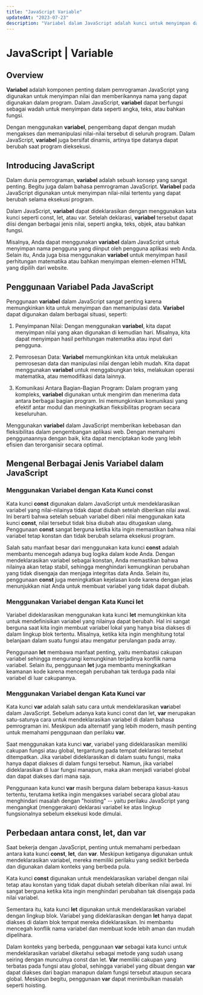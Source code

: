 ```yaml
---
title: "JavaScript Variable"
updatedAt: "2023-07-23"
description: "Variabel dalam JavaScript adalah kunci untuk menyimpan dan memanipulasi data secara dinamis. Dengan kemampuan ini, kamu dapat mengendalikan teks, angka, dan informasi penting lainnya dengan mudah. Pelajari bagaimana penggunaan variabel dengan bijak dapat menghasilkan website yang responsif dan interaktif, meningkatkan pengalaman pengguna dan keterlihatan kamu di mesin pencari. Mulai gunakan variabel untuk membangun landasan yang kokoh dalam dunia pengembangan web."
---
```


# JavaScript | Variable

## Overview

**Variabel** adalah komponen penting dalam pemrograman JavaScript yang digunakan untuk menyimpan nilai dan memberikannya nama yang dapat digunakan dalam program. Dalam JavaScript, **variabel** dapat berfungsi sebagai wadah untuk menyimpan data seperti angka, teks, atau bahkan fungsi.

Dengan menggunakan **variabel**, pengembang dapat dengan mudah mengakses dan memanipulasi nilai-nilai tersebut di seluruh program. Dalam JavaScript, **variabel** juga bersifat dinamis, artinya tipe datanya dapat berubah saat program dieksekusi.

## Introducing **JavaScript**

Dalam dunia pemrograman, **variabel** adalah sebuah konsep yang sangat penting. Begitu juga dalam bahasa pemrograman JavaScript. **Variabel** pada JavaScript digunakan untuk menyimpan nilai-nilai tertentu yang dapat berubah selama eksekusi program.

Dalam JavaScript, **variabel** dapat dideklarasikan dengan menggunakan kata kunci seperti const, let, atau var. Setelah deklarasi, **variabel** tersebut dapat diisi dengan berbagai jenis nilai, seperti angka, teks, objek, atau bahkan fungsi.

Misalnya, Anda dapat menggunakan **variabel** dalam JavaScript untuk menyimpan nama pengguna yang diinput oleh pengguna aplikasi web Anda. Selain itu, Anda juga bisa menggunakan **variabel** untuk menyimpan hasil perhitungan matematika atau bahkan menyimpan elemen-elemen HTML yang dipilih dari website.

## Penggunaan **Variabel** Pada JavaScript

Penggunaan **variabel** dalam JavaScript sangat penting karena memungkinkan kita untuk menyimpan dan memanipulasi data. **Variabel** dapat digunakan dalam berbagai situasi, seperti:

1. Penyimpanan Nilai: Dengan menggunakan **variabel**, kita dapat menyimpan nilai yang akan digunakan di kemudian hari. Misalnya, kita dapat menyimpan hasil perhitungan matematika atau input dari pengguna.

2. Pemrosesan Data: **Variabel** memungkinkan kita untuk melakukan pemrosesan data dan manipulasi nilai dengan lebih mudah. Kita dapat menggunakan **variabel** untuk menggabungkan teks, melakukan operasi matematika, atau memodifikasi data lainnya.

3. Komunikasi Antara Bagian-Bagian Program: Dalam program yang kompleks, **variabel** digunakan untuk mengirim dan menerima data antara berbagai bagian program. Ini memungkinkan komunikasi yang efektif antar modul dan meningkatkan fleksibilitas program secara keseluruhan.

Menggunakan **variabel** dalam JavaScript memberikan kebebasan dan fleksibilitas dalam pengembangan aplikasi web. Dengan memahami penggunaannya dengan baik, kita dapat menciptakan kode yang lebih efisien dan terorganisir secara optimal.

## Mengenal Berbagai Jenis Variabel dalam JavaScript

### Menggunakan Variabel dengan Kata Kunci const

Kata kunci **const** digunakan dalam JavaScript untuk mendeklarasikan variabel yang nilai-nilainya tidak dapat diubah setelah diberikan nilai awal. Ini berarti bahwa setelah sebuah variabel diberi nilai menggunakan kata kunci **const**, nilai tersebut tidak bisa diubah atau ditugaskan ulang. Penggunaan **const** sangat berguna ketika kita ingin memastikan bahwa nilai variabel tetap konstan dan tidak berubah selama eksekusi program.

Salah satu manfaat besar dari menggunakan kata kunci **const** adalah membantu mencegah adanya bug logika dalam kode Anda. Dengan mendeklarasikan variabel sebagai konstan, Anda memastikan bahwa nilainya akan tetap stabil, sehingga menghindari kemungkinan perubahan yang tidak disengaja dan menjaga integritas data Anda. Selain itu, penggunaan **const** juga meningkatkan kejelasan kode karena dengan jelas menunjukkan niat Anda untuk membuat variabel yang tidak dapat diubah.

### Menggunakan Variabel dengan Kata Kunci let

Variabel dideklarasikan menggunakan kata kunci **let** memungkinkan kita untuk mendefinisikan variabel yang nilainya dapat berubah. Hal ini sangat berguna saat kita ingin membuat variabel lokal yang hanya bisa diakses di dalam lingkup blok tertentu. Misalnya, ketika kita ingin menghitung total belanjaan dalam suatu fungsi atau mengatur perulangan pada array.

Penggunaan **let** membawa manfaat penting, yaitu membatasi cakupan variabel sehingga mengurangi kemungkinan terjadinya konflik nama variabel. Selain itu, penggunaan **let** juga membantu meningkatkan keamanan kode karena mencegah perubahan tak terduga pada nilai variabel di luar cakupannya.

### Menggunakan Variabel dengan Kata Kunci var

Kata kunci **var** adalah salah satu cara untuk mendeklarasikan **var**iabel dalam JavaScript. Sebelum adanya kata kunci const dan let, **var** merupakan satu-satunya cara untuk mendeklarasikan variabel di dalam bahasa pemrograman ini. Meskipun ada alternatif yang lebih modern, masih penting untuk memahami penggunaan dan perilaku **var**.

Saat menggunakan kata kunci **var**, variabel yang dideklarasikan memiliki cakupan fungsi atau global, tergantung pada tempat deklarasi tersebut ditempatkan. Jika variabel dideklarasikan di dalam suatu fungsi, maka hanya dapat diakses di dalam fungsi tersebut. Namun, jika variabel dideklarasikan di luar fungsi manapun, maka akan menjadi variabel global dan dapat diakses dari mana saja.

Penggunaan kata kunci **var** masih berguna dalam beberapa kasus-kasus tertentu, terutama ketika ingin mengakses variabel secara global atau menghindari masalah dengan "hoisting" -- yaitu perilaku JavaScript yang mengangkat (menggerakan) deklarasi variabel ke atas lingkup fungsionalnya sebelum eksekusi kode dimulai.

## Perbedaan antara const, let, dan var

Saat bekerja dengan JavaScript, penting untuk memahami perbedaan antara kata kunci **const**, **let**, dan **var**. Meskipun ketiganya digunakan untuk mendeklarasikan variabel, mereka memiliki perilaku yang sedikit berbeda dan digunakan dalam konteks yang berbeda pula.

Kata kunci **const** digunakan untuk mendeklarasikan variabel dengan nilai tetap atau konstan yang tidak dapat diubah setelah diberikan nilai awal. Ini sangat berguna ketika kita ingin menghindari perubahan tak disengaja pada nilai variabel.

Sementara itu, kata kunci **let** digunakan untuk mendeklarasikan variabel dengan lingkup blok. Variabel yang dideklarasikan dengan **let** hanya dapat diakses di dalam blok tempat mereka dideklarasikan. Ini membantu mencegah konflik nama variabel dan membuat kode lebih aman dan mudah dipelihara.

Dalam konteks yang berbeda, penggunaan **var** sebagai kata kunci untuk mendeklarasikan variabel diketahui sebagai metode yang sudah usang seiring dengan munculnya const dan let. **Var** memiliki cakupan yang terbatas pada fungsi atau global, sehingga variabel yang dibuat dengan **var** dapat diakses dari bagian manapun dalam fungsi tersebut ataupun secara global. Meskipun begitu, penggunaan **var** dapat menimbulkan masalah seperti hoisting.
